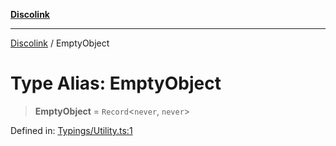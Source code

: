 [**Discolink**](../README.md)

***

[Discolink](../globals.md) / EmptyObject

# Type Alias: EmptyObject

> **EmptyObject** = `Record`\<`never`, `never`\>

Defined in: [Typings/Utility.ts:1](https://github.com/Archayu/discolink/blob/ddfd70ea55cc6996bf3567765f64fb3824cd3f79/src/Typings/Utility.ts#L1)
